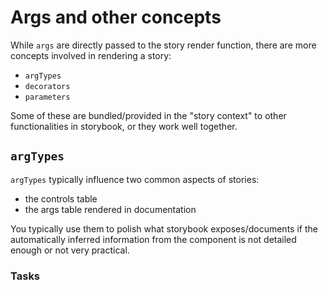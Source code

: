 
<Meta title="More about stories / ArgTypes, parameters and decorators" />

# Args and other concepts

While `args` are directly passed to the story render function, there are more
concepts involved in rendering a story:

* `argTypes`
* `decorators`
* `parameters`

Some of these are bundled/provided in the "story context" to other functionalities
in storybook, or they work well together.

## `argTypes`

`argTypes` typically influence two common aspects of stories:

* the controls table
* the args table rendered in documentation

You typically use them to polish what storybook exposes/documents if the automatically
inferred information from the component is not detailed enough or not very practical.

### Tasks

